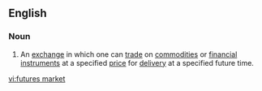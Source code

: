 ==English==

===Noun===
{{wikipedia}}
{{en-noun|sg=[[futures]] [[market]]}}

# An [[exchange]] in which one can [[trade]] on [[commodity|commodities]] or [[financial instrument]]s at a specified [[price]] for [[delivery]] at a specified future time.

[[vi:futures market]]